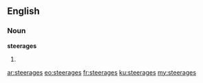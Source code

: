 ==English==

===Noun===
'''steerages'''

# {{plural of|steerage}}

[[ar:steerages]]
[[eo:steerages]]
[[fr:steerages]]
[[ku:steerages]]
[[my:steerages]]